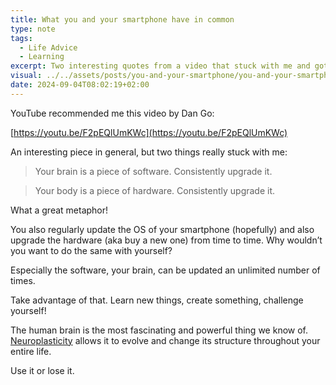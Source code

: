 ```yaml
---
title: What you and your smartphone have in common
type: note
tags:
  - Life Advice
  - Learning
excerpt: Two interesting quotes from a video that stuck with me and got me thinking.
visual: ../../assets/posts/you-and-your-smartphone/you-and-your-smartphone-dc6cc84968.jpg
date: 2024-09-04T08:02:19+02:00
---
```


YouTube recommended me this video by Dan Go:

[https://youtu.be/F2pEQlUmKWc](https://youtu.be/F2pEQlUmKWc)

An interesting piece in general, but two things really stuck with me:

> Your brain is a piece of software. Consistently upgrade it.

> Your body is a piece of hardware. Consistently upgrade it.

What a great metaphor! 

You also regularly update the OS of your smartphone (hopefully) and also upgrade the hardware (aka buy a new one) from time to time. Why wouldn’t you want to do the same with yourself?

Especially the software, your brain, can be updated an unlimited number of times.

Take advantage of that. Learn new things, create something, challenge yourself!

The human brain is the most fascinating and powerful thing we know of. [Neuroplasticity](https://en.wikipedia.org/wiki/Neuroplasticity) allows it to evolve and change its structure throughout your entire life.

Use it or lose it.
